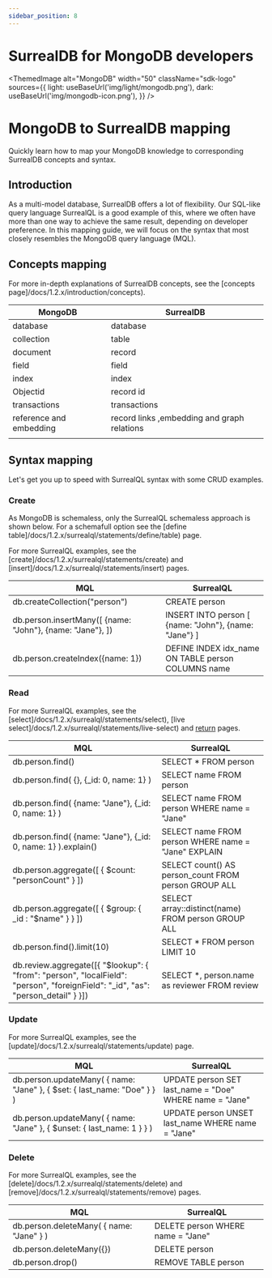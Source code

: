 ```yaml
---
sidebar_position: 8
---
```



# SurrealDB for MongoDB developers

<ThemedImage
  alt="MongoDB"
  width="50"
  className="sdk-logo"
  sources={{
    light: useBaseUrl('img/light/mongodb.png'),
    dark: useBaseUrl('img/mongodb-icon.png'),
  }}
/>

# MongoDB to SurrealDB mapping

Quickly learn how to map your MongoDB knowledge to corresponding SurrealDB concepts and syntax.

## Introduction
As a multi-model database, SurrealDB offers a lot of flexibility. Our SQL-like query language SurrealQL is a good example of this, where we often have more than one way to achieve the same result, depending on developer preference. In this mapping guide, we will focus on the syntax that most closely resembles the MongoDB query language (MQL).

## Concepts mapping
For more in-depth explanations of SurrealDB concepts, see the [concepts page]/docs/1.2.x/introduction/concepts).

| MongoDB                  | SurrealDB                                    |
|--------------------------|----------------------------------------------|
| database                 | database                                     |
| collection               | table                                        |
| document                 | record                                       |
| field                    | field                                        |
| index                    | index                                        |
| Objectid                 | record id                                    |
| transactions             | transactions                                 |
| reference and embedding  | record links ,embedding and  graph relations |
|                          |                                              |

## Syntax mapping
Let's get you up to speed with SurrealQL syntax with some CRUD examples.

### Create
As MongoDB is schemaless, only the SurrealQL schemaless approach is shown below. For a schemafull option see the [define table]/docs/1.2.x/surrealql/statements/define/table) page.

For more SurrealQL examples, see the [create]/docs/1.2.x/surrealql/statements/create) and [insert]/docs/1.2.x/surrealql/statements/insert) pages.

| MQL                                                                                         | SurrealQL                                                                            |
|---------------------------------------------------------------------------------------------|--------------------------------------------------------------------------------------|
| db.createCollection("person")                                                               | CREATE person                                                                        |
| db.person.insertMany([     {name: "John"},     {name: "Jane"}, ])                           | INSERT INTO person [     {name: "John"},     {name: "Jane"} ]                        |
| db.person.createIndex({name: 1})                                                            | DEFINE INDEX idx_name  ON TABLE person COLUMNS name                                  |

### Read
For more SurrealQL examples, see the [select]/docs/1.2.x/surrealql/statements/select), [live select]/docs/1.2.x/surrealql/statements/live-select) and [return](https://surrealdb.com/docs/surrealql/statements/return) pages.

| MQL                                                                                                                                                                      | SurrealQL                                            |
|--------------------------------------------------------------------------------------------------------------------------------------------------------------------------|------------------------------------------------------|
| db.person.find()                                                                                                                                                         | SELECT * FROM person                                 |
| db.person.find(     {},     {_id: 0, name: 1} )                                                                                                                          | SELECT name  FROM person                             |
| db.person.find(     {name: "Jane"},     {_id: 0, name: 1} )                                                                                                              | SELECT name FROM person WHERE name = "Jane"          |
| db.person.find(     {name: "Jane"},     {_id: 0, name: 1} ).explain()                                                                                                    | SELECT name FROM person WHERE name = "Jane" EXPLAIN  |
| db.person.aggregate([     { $count: "personCount" } ])                                                                                                                   | SELECT count() AS person_count FROM person GROUP ALL |
| db.person.aggregate([      { $group: { _id : "$name" } } ])                                                                                                              | SELECT array::distinct(name) FROM person GROUP ALL   |
| db.person.find().limit(10)                                                                                                                                               | SELECT * FROM person LIMIT 10                        |
| db.review.aggregate([{     "$lookup": {         "from": "person",         "localField": "person",         "foreignField": "_id",         "as": "person_detail"     } }]) | SELECT *, person.name as reviewer FROM review        |

### Update
For more SurrealQL examples, see the [update]/docs/1.2.x/surrealql/statements/update) page.

| MQL                                                                              | SurrealQL                                               |
|----------------------------------------------------------------------------------|---------------------------------------------------------|
| db.person.updateMany(     { name: "Jane" },     { $set: { last_name: "Doe" } } ) | UPDATE person SET last_name = "Doe" WHERE name = "Jane" |
| db.person.updateMany(     { name: "Jane" },     { $unset: { last_name: 1 } } )   | UPDATE person UNSET last_name WHERE name = "Jane"       |

### Delete
For more SurrealQL examples, see the [delete]/docs/1.2.x/surrealql/statements/delete) and [remove]/docs/1.2.x/surrealql/statements/remove) pages.

| MQL                                          | SurrealQL                         |
|----------------------------------------------|-----------------------------------|
| db.person.deleteMany(     { name: "Jane" } ) | DELETE person WHERE name = "Jane" |
| db.person.deleteMany({})                     | DELETE person                     |
| db.person.drop()                             | REMOVE TABLE person               |